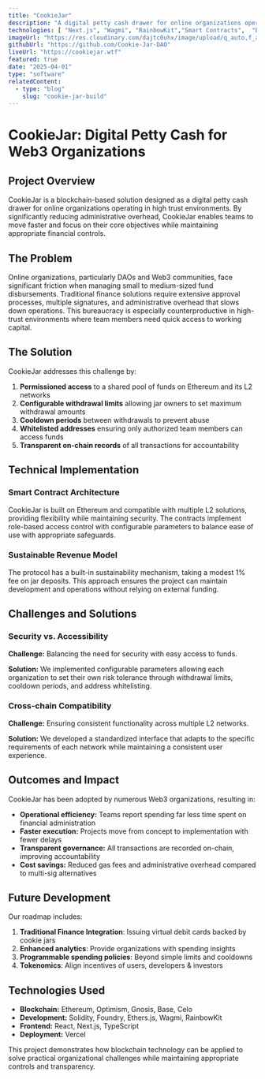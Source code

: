```yaml
---
title: "CookieJar"
description: "A digital petty cash drawer for online organizations operating in high trust environments."
technologies: [ "Next.js", "Wagmi", "RainbowKit","Smart Contracts",  "Ethereum", "DeFi", ]
imageUrl: "https://res.cloudinary.com/dajtc0uhx/image/upload/q_auto,f_auto/v1749575483/cookiejar-crop_n5eltb.png"
githubUrl: "https://github.com/Cookie-Jar-DAO"
liveUrl: "https://cookiejar.wtf"
featured: true
date: "2025-04-01"
type: "software"
relatedContent:
  - type: "blog"
    slug: "cookie-jar-build"
---
```


# CookieJar: Digital Petty Cash for Web3 Organizations

## Project Overview

CookieJar is a blockchain-based solution designed as a digital petty cash drawer for online organizations operating in high trust environments. By significantly reducing administrative overhead, CookieJar enables teams to move faster and focus on their core objectives while maintaining appropriate financial controls.

## The Problem

Online organizations, particularly DAOs and Web3 communities, face significant friction when managing small to medium-sized fund disbursements. Traditional finance solutions require extensive approval processes, multiple signatures, and administrative overhead that slows down operations. This bureaucracy is especially counterproductive in high-trust environments where team members need quick access to working capital.

## The Solution

CookieJar addresses this challenge by:

1. **Permissioned access** to a shared pool of funds on Ethereum and its L2 networks
2. **Configurable withdrawal limits** allowing jar owners to set maximum withdrawal amounts
3. **Cooldown periods** between withdrawals to prevent abuse
4. **Whitelisted addresses** ensuring only authorized team members can access funds
5. **Transparent on-chain records** of all transactions for accountability

## Technical Implementation

### Smart Contract Architecture

CookieJar is built on Ethereum and compatible with multiple L2 solutions, providing flexibility while maintaining security. The contracts implement role-based access control with configurable parameters to balance ease of use with appropriate safeguards.

### Sustainable Revenue Model

The protocol has a built-in sustainability mechanism, taking a modest 1% fee on jar deposits. This approach ensures the project can maintain development and operations without relying on external funding.


## Challenges and Solutions

### Security vs. Accessibility

**Challenge:** Balancing the need for security with easy access to funds.

**Solution:** We implemented configurable parameters allowing each organization to set their own risk tolerance through withdrawal limits, cooldown periods, and address whitelisting.

### Cross-chain Compatibility

**Challenge:** Ensuring consistent functionality across multiple L2 networks.

**Solution:** We developed a standardized interface that adapts to the specific requirements of each network while maintaining a consistent user experience.

## Outcomes and Impact

CookieJar has been adopted by numerous Web3 organizations, resulting in:

- **Operational efficiency:** Teams report spending far less time spent on financial administration
- **Faster execution:** Projects move from concept to implementation with fewer delays
- **Transparent governance:** All transactions are recorded on-chain, improving accountability
- **Cost savings:** Reduced gas fees and administrative overhead compared to multi-sig alternatives

## Future Development

Our roadmap includes:

1. **Traditional Finance Integration**: Issuing virtual debit cards backed by cookie jars
2. **Enhanced analytics**: Provide organizations with spending insights
3. **Programmable spending policies**: Beyond simple limits and cooldowns
4. **Tokenomics**: Align incentives of users, developers & investors

## Technologies Used

- **Blockchain:** Ethereum, Optimism, Gnosis, Base, Celo
- **Development:** Solidity, Foundry, Ethers.js, Wagmi, RainbowKit
- **Frontend:** React, Next.js, TypeScript
- **Deployment:** Vercel

This project demonstrates how blockchain technology can be applied to solve practical organizational challenges while maintaining appropriate controls and transparency.